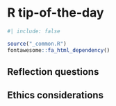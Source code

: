 # R tip-of-the-day {#sec-R-tip}

```r
#| include: false

source("_common.R")
fontawesome::fa_html_dependency()
```


## <i class="fas fa-lightbulb"></i> Reflection questions  


## <i class="fas fa-balance-scale"></i> Ethics considerations 


